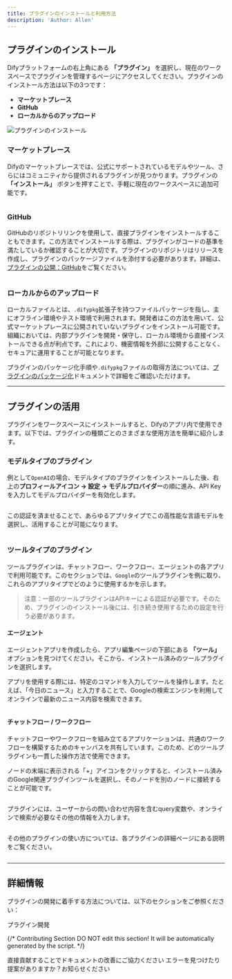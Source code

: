 ```yaml
---
title: プラグインのインストールと利用方法
description: 'Author: Allen'
---
```


## プラグインのインストール

Difyプラットフォームの右上角にある **「プラグイン」** を選択し、現在のワークスペースでプラグインを管理するページにアクセスしてください。プラグインのインストール方法は以下の3つです：

* **マーケットプレース**
* **GitHub**
* **ローカルからのアップロード**

![プラグインのインストール](https://assets-docs.dify.ai/2025/01/a56c40245090d9252557dcc6f4064a14.png)

### マーケットプレース

Difyのマーケットプレースでは、公式にサポートされているモデルやツール、さらにはコミュニティから提供されるプラグインが見つかります。プラグインの **「インストール」** ボタンを押すことで、手軽に現在のワークスペースに追加可能です。

<img
src="https://assets-docs.dify.ai/2025/01/6ae8b661b7fa01b228a954d00ef552f3.png"
className="mx-auto"
alt=""
/>

### GitHub

GitHubのリポジトリリンクを使用して、直接プラグインをインストールすることもできます。この方法でインストールする際は、プラグインがコードの基準を満たしているか確認することが大切です。プラグインのリポジトリはリリースを作成し、プラグインのパッケージファイルを添付する必要があります。詳細は、[プラグインの公開：GitHub](/ja-jp/plugins/publish-plugins/publish-plugin-on-personal-github-repo)をご覧ください。

<img
src="https://assets-docs.dify.ai/2024/12/3c2612349c67e6898a1f33a7cc320468.png"
className="mx-auto"
alt=""
/>

### ローカルからのアップロード

ローカルファイルとは、`.difypkg`拡張子を持つファイルパッケージを指し、主にオフライン環境やテスト環境で利用されます。開発者はこの方法を用いて、公式マーケットプレースに公開されていないプラグインをインストール可能です。組織においては、内部プラグインを開発・保守し、ローカル環境から直接インストールできる点が利点です。これにより、機密情報を外部に公開することなく、セキュアに運用することが可能となります。

プラグインのパッケージ化手順や`.difypkg`ファイルの取得方法については、[プラグインのパッケージ化](/ja-jp/plugins/publish-plugins/package-plugin-file-and-publish)ドキュメントで詳細をご確認いただけます。

***

## プラグインの活用

プラグインをワークスペースにインストールすると、Difyのアプリ内で使用できます。以下では、プラグインの種類ごとのさまざまな使用方法を簡単に紹介します。

### モデルタイプのプラグイン

例として`OpenAI`の場合、モデルタイプのプラグインをインストールした後、右上の**プロフィールアイコン → 設定 → モデルプロバイダー**の順に進み、API Keyを入力してモデルプロバイダーを有効化します。

<img
src="https://assets-docs.dify.ai/2025/01/3bf32d49975931e5924baa749aa7812f.png"
className="mx-auto"
alt=""
/>

この認証を済ませることで、あらゆるアプリタイプでこの高性能な言語モデルを選択し、活用することが可能になります。

<img
src="https://assets-docs.dify.ai/2024/12/4a38b1ea534ca68515839c518c250d2f.png"
className="mx-auto"
alt=""
/>

### ツールタイプのプラグイン

ツールプラグインは、チャットフロー、ワークフロー、エージェントの各アプリで利用可能です。このセクションでは、`Google`のツールプラグインを例に取り、これらのアプリタイプでどのように使用するかを示します。

> 注意：一部のツールプラグインはAPIキーによる認証が必要です。そのため、プラグインのインストール後には、引き続き使用するための設定を行う必要があります。

#### エージェント

エージェントアプリを作成したら、アプリ編集ページの下部にある **「ツール」** オプションを見つけてください。そこから、インストール済みのツールプラグインを選択します。

アプリを使用する際には、特定のコマンドを入力してツールを操作します。たとえば、「今日のニュース」と入力することで、Googleの検索エンジンを利用してオンラインで最新のニュース内容を検索できます。

<img
src="https://assets-docs.dify.ai/2024/12/78f833811cb0c3d5cbbb1a941cffc769.png"
className="mx-auto"
alt=""
/>

#### チャットフロー / ワークフロー

チャットフローやワークフローを組み立てるアプリケーションは、共通のワークフローを構築するためのキャンバスを共有しています。このため、どのツールプラグインも一貫した操作方法で使用できます。

ノードの末端に表示される「+」アイコンをクリックすると、インストール済みのGoogle関連プラグインツールを選択し、そのノードを別のノードに接続することが可能です。

<img
src="https://assets-docs.dify.ai/2024/12/7e7bcf1f9e3acf72c6917ea9de4e4613.png"
className="mx-auto"
alt=""
/>

プラグインには、ユーザーからの問い合わせ内容を含むquery変数や、オンラインで検索が必要なその他の情報を入力します。

<img
src="https://assets-docs.dify.ai/2024/12/a67c4cffd8fdf33297d462b2e6d01d27.png"
className="mx-auto"
alt=""
/>

その他のプラグインの使い方については、各プラグインの詳細ページにある説明をご覧ください。

<img
src="https://assets-docs.dify.ai/2025/01/9d826302637638f705a94f73bd653958.png"
className="mx-auto"
alt=""
/>

***

## 詳細情報

プラグインの開発に着手する方法については、以下のセクションをご参照ください：

<Card title="プラグイン開発" icon="link" href="develop-plugins/">
  プラグイン開発
</Card>

{/*
Contributing Section
DO NOT edit this section!
It will be automatically generated by the script.
*/}

<CardGroup cols="2">
    <Card
        title="このページを編集する"
        icon="pen-to-square"
        href="https://github.com/langgenius/dify-docs/edit/main/ja-jp/plugins/quick-start/install-plugins.mdx"
    >
        直接貢献することでドキュメントの改善にご協力ください
    </Card>
    <Card
        title="問題を報告する"
        icon="github"
        href="https://github.com/langgenius/dify-docs/issues/new?title=ドキュメントの問題%3A%20ll-plug&body=%23%23%20問題の説明%0A%3C%21--%20発見した問題について簡単に説明してください%20--%3E%0A%0A%23%23%20ページリンク%0Ahttps%3A%2F%2Fgithub.com%2Flanggenius%2Fdify-docs%2Fblob%2Fmain%2Fja-jp/plugins/quick-start%2Finstall-plugins.mdx%0A%0A%23%23%20提案される変更%0A%3C%21--%20特定の変更案がある場合は、ここで説明してください%20--%3E%0A%0A%3C%21--%20ドキュメントの品質向上にご協力いただきありがとうございます！%20--%3E"
    >
        エラーを見つけたり提案がありますか？お知らせください
    </Card>
</CardGroup>
